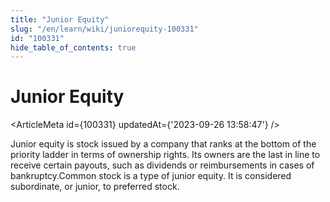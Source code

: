 ```yaml
---
title: "Junior Equity"
slug: "/en/learn/wiki/juniorequity-100331"
id: "100331"
hide_table_of_contents: true
---
```



# Junior Equity

<ArticleMeta id={100331} updatedAt={'2023-09-26 13:58:47'} />
<div className='border-solid border-b border-t-0 my-4 border-[var(--ifm-color-gray-300)]' />

Junior equity is stock issued by a company that ranks at the bottom of the priority ladder in terms of ownership rights. Its owners are the last in line to receive certain payouts, such as dividends or reimbursements in cases of bankruptcy.Common stock is a type of junior equity. It is considered subordinate, or junior, to preferred stock.
